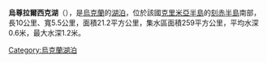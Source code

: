 {{coord|45|04|21|N|36|06|00|E|region:UA_type:waterbody_source:cswiki|display=title}}

'''烏尊拉爾西克湖'''（{{lang-uk|Узунларське|Uzunlarske}}），是[[烏克蘭|烏克蘭]]的[[湖泊|湖泊]]，位於該國[[克里米亞半島|克里米亞半島]]的[[刻赤半島|刻赤半島]]南部，長10公里、寬5.5公里，面積21.2平方公里，集水區面積259平方公里，平均水深0.6米，最大水深1.2米。

{{Ukraine-geo-stub}}
[[Category:烏克蘭湖泊|Category:烏克蘭湖泊]]